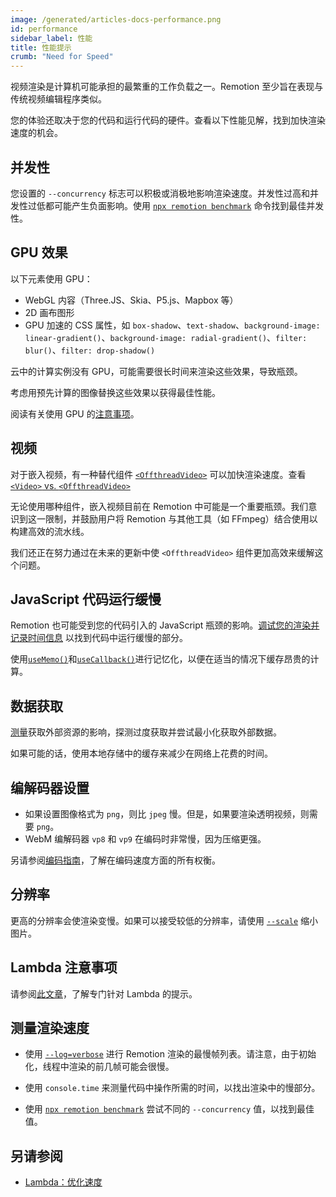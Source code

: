 ```yaml
---
image: /generated/articles-docs-performance.png
id: performance
sidebar_label: 性能
title: 性能提示
crumb: "Need for Speed"
---
```


视频渲染是计算机可能承担的最繁重的工作负载之一。Remotion 至少旨在表现与传统视频编辑程序类似。

您的体验还取决于您的代码和运行代码的硬件。查看以下性能见解，找到加快渲染速度的机会。

## 并发性

您设置的 `--concurrency` 标志可以积极或消极地影响渲染速度。并发性过高和并发性过低都可能产生负面影响。使用 [`npx remotion benchmark`](/docs/cli/benchmark) 命令找到最佳并发性。

## GPU 效果

以下元素使用 GPU：

- WebGL 内容（Three.JS、Skia、P5.js、Mapbox 等）
- 2D 画布图形
- GPU 加速的 CSS 属性，如 `box-shadow`、`text-shadow`、`background-image: linear-gradient()`、`background-image: radial-gradient()`、`filter: blur()`、`filter: drop-shadow()`

云中的计算实例没有 GPU，可能需要很长时间来渲染这些效果，导致瓶颈。

考虑用预先计算的图像替换这些效果以获得最佳性能。

阅读有关使用 GPU 的[注意事项](/docs/gpu)。

## 视频

对于嵌入视频，有一种替代组件 [`<OffthreadVideo>`](/docs/offthreadvideo) 可以加快渲染速度。查看 [`<Video>` vs. `<OffthreadVideo>`](/docs/video-vs-offthreadvideo)

无论使用哪种组件，嵌入视频目前在 Remotion 中可能是一个重要瓶颈。我们意识到这一限制，并鼓励用户将 Remotion 与其他工具（如 FFmpeg）结合使用以构建高效的流水线。

我们还正在努力通过在未来的更新中使 `<OffthreadVideo>` 组件更加高效来缓解这个问题。

## JavaScript 代码运行缓慢

Remotion 也可能受到您的代码引入的 JavaScript 瓶颈的影响。[调试您的渲染并记录时间信息](/docs/troubleshooting/debug-failed-render) 以找到代码中运行缓慢的部分。

使用[`useMemo()`](https://react.dev/reference/react/useMemo)和[`useCallback()`](https://react.dev/reference/react/useCallback)进行记忆化，以便在适当的情况下缓存昂贵的计算。

## 数据获取

[测量](/docs/troubleshooting/debug-failed-render)获取外部资源的影响，探测过度获取并尝试最小化获取外部数据。

如果可能的话，使用本地存储中的缓存来减少在网络上花费的时间。

## 编解码器设置

- 如果设置图像格式为 `png`，则比 `jpeg` 慢。但是，如果要渲染透明视频，则需要 `png`。
- WebM 编解码器 `vp8` 和 `vp9` 在编码时非常慢，因为压缩更强。

另请参阅[编码指南](/docs/encoding)，了解在编码速度方面的所有权衡。

## 分辨率

更高的分辨率会使渲染变慢。如果可以接受较低的分辨率，请使用 [`--scale`](/docs/cli/render#--scale) 缩小图片。

## Lambda 注意事项

请参阅[此文章](/docs/lambda/optimizing-speed)，了解专门针对 Lambda 的提示。

## 测量渲染速度

- 使用 [`--log=verbose`](/docs/troubleshooting/debug-failed-render) 进行 Remotion 渲染的最慢帧列表。请注意，由于初始化，线程中渲染的前几帧可能会很慢。

- 使用 `console.time` 来测量代码中操作所需的时间，以找出渲染中的慢部分。

- 使用 [`npx remotion benchmark`](/docs/cli/benchmark) 尝试不同的 `--concurrency` 值，以找到最佳值。

## 另请参阅

- [Lambda：优化速度](/docs/lambda/optimizing-speed)
